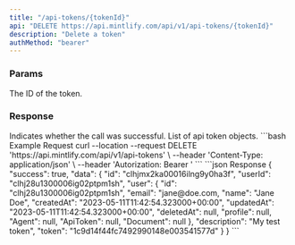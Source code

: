 ```yaml
---
title: "/api-tokens/{tokenId}"
api: "DELETE https://api.mintlify.com/api/v1/api-tokens/{tokenId}"
description: "Delete a token"
authMethod: "bearer"
---
```


### Params

<ParamField path="tokenId" required type="string">
  The ID of the token.
</ParamField>

### Response

<ResponseField name="success" type="boolean">
  Indicates whether the call was successful.
</ResponseField>

<ResponseField name="data" type="object">
  List of api token objects.
</ResponseField>

<RequestExample>
```bash Example Request
curl --location --request DELETE 'https://api.mintlify.com/api/v1/api-tokens' \
--header 'Content-Type: application/json' \
--header 'Autorization: Bearer <token>'
```
</RequestExample>

<ResponseExample>
```json Response
{
  "success": true,
  "data": {
    "id": "clhjmx2ka00016ilng9y0ha3f",
    "userId": "clhj28u1300006ig02ptpm1sh",
    "user": {
        "id": "clhj28u1300006ig02ptpm1sh",
        "email": "jane@doe.com,
        "name": "Jane Doe",
        "createdAt": "2023-05-11T11:42:54.323000+00:00",
        "updatedAt": "2023-05-11T11:42:54.323000+00:00",
        "deletedAt": null,
        "profile": null,
        "Agent": null,
        "ApiToken": null,
        "Document": null
    },
    "description": "My test token",
    "token": "1c9d14f44fc7492990148e003541577d"    
  }
}
```
</ResponseExample>
